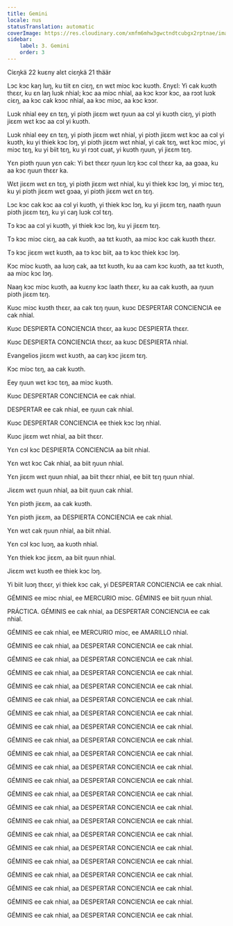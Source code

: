 ```yaml
---
title: Gemini
locale: nus
statusTranslation: automatic
coverImage: https://res.cloudinary.com/xmfm6mhw3gwctndtcubgx2rptnae/image/upload/v1741354450/small_cover_tratado_esoterico_de_astrologia_hermetica_6210a35442.webp
sidebar:
    label: 3. Gemini
    order: 3
---
```

Ciɛŋkä 22 kuɛny alɛt ciɛŋkä 21 thäär

Lɔc kɔc kaŋ luŋ, ku tiit ɛn ciɛŋ, ɛn wɛt miɔc kɔc kuɔth. Ɛnyɛl: Yi cak kuɔth thɛɛr, ku ɛn laŋ luɔk nhial; kɔc aa miɔc nhial, aa kɔc kɔɔr kɔc, aa rɔɔt luɔk ciɛŋ, aa kɔc cak kɔɔc nhial, aa kɔc miɔc, aa kɔc kɔɔr.

Luɔk nhial eey ɛn tɛŋ, yi piɔth jiɛɛm wɛt ŋuun aa cɔl yi kuɔth ciɛŋ, yi piɔth jiɛɛm wɛt kɔc aa cɔl yi kuɔth.

Luɔk nhial eey ɛn tɛŋ, yi piɔth jiɛɛm wɛt nhial, yi piɔth jiɛɛm wɛt kɔc aa cɔl yi kuɔth, ku yi thiek kɔc lɔŋ, yi piɔth jiɛɛm wɛt nhial, yi cak tɛŋ, wɛt kɔc miɔc, yi miɔc tɛŋ, ku yi biit tɛŋ, ku yi rɔɔt cuat, yi kuɔth ŋuun, yi jiɛɛm tɛŋ.

Yɛn piɔth ŋuun yɛn cak: Yi bɛt thɛɛr ŋuun lɛŋ kɔc cɔl thɛɛr ka, aa gɔaa, ku aa kɔc ŋuun thɛɛr ka.

Wɛt jiɛɛm wɛt ɛn tɛŋ, yi piɔth jiɛɛm wɛt nhial, ku yi thiek kɔc lɔŋ, yi miɔc tɛŋ, ku yi piɔth jiɛɛm wɛt gɔaa, yi piɔth jiɛɛm wɛt ɛn tɛŋ.

Lɔc kɔc cak kɔc aa cɔl yi kuɔth, yi thiek kɔc lɔŋ, ku yi jiɛɛm tɛŋ, naath ŋuun piɔth jiɛɛm tɛŋ, ku yi caŋ luɔk cɔl tɛŋ.

Tɔ kɔc aa cɔl yi kuɔth, yi thiek kɔc lɔŋ, ku yi jiɛɛm tɛŋ.

Tɔ kɔc miɔc ciɛŋ, aa cak kuɔth, aa tɛt kuɔth, aa miɔc kɔc cak kuɔth thɛɛr.

Tɔ kɔc jiɛɛm wɛt kuɔth, aa tɔ kɔc biit, aa tɔ kɔc thiek kɔc lɔŋ.

Kɔc miɔc kuɔth, aa luɔŋ cak, aa tɛt kuɔth, ku aa cam kɔc kuɔth, aa tɛt kuɔth, aa miɔc kɔc lɔŋ.

Naaŋ kɔc miɔc kuɔth, aa kuɛny kɔc laath thɛɛr, ku aa cak kuɔth, aa ŋuun piɔth jiɛɛm tɛŋ.

Kuɔc miɔc kuɔth thɛɛr, aa cak tɛŋ ŋuun, kuɔc DESPERTAR CONCIENCIA ee cak nhial.

Kuɔc DESPIERTA CONCIENCIA thɛɛr, aa kuɔc DESPIERTA thɛɛr.

Kuɔc DESPIERTA CONCIENCIA thɛɛr, aa kuɔc DESPIERTA nhial.

Evangelios jiɛɛm wɛt kuɔth, aa caŋ kɔc jiɛɛm tɛŋ.

Kɔc miɔc tɛŋ, aa cak kuɔth.

Eey ŋuun wɛt kɔc tɛŋ, aa miɔc kuɔth.

Kuɔc DESPERTAR CONCIENCIA ee cak nhial.

DESPERTAR ee cak nhial, ee ŋuun cak nhial.

Kuɔc DESPERTAR CONCIENCIA ee thiek kɔc lɔŋ nhial.

Kuɔc jiɛɛm wɛt nhial, aa biit thɛɛr.

Yɛn cɔl kɔc DESPIERTA CONCIENCIA aa biit nhial.

Yɛn wɛt kɔc Cak nhial, aa biit ŋuun nhial.

Yɛn jiɛɛm wɛt ŋuun nhial, aa biit thɛɛr nhial, ee biit tɛŋ ŋuun nhial.

Jiɛɛm wɛt ŋuun nhial, aa biit ŋuun cak nhial.

Yɛn piɔth jiɛɛm, aa cak kuɔth.

Yɛn piɔth jiɛɛm, aa DESPIERTA CONCIENCIA ee cak nhial.

Yɛn wɛt cak ŋuun nhial, aa biit nhial.

Yɛn cɔl kɔc luɔŋ, aa kuɔth nhial.

Yɛn thiek kɔc jiɛɛm, aa biit ŋuun nhial.

Jiɛɛm wɛt kuɔth ee thiek kɔc lɔŋ.

Yi biit luɔŋ thɛɛr, yi thiek kɔc cak, yi DESPERTAR CONCIENCIA ee cak nhial.

GÉMINIS ee miɔc nhial, ee MERCURIO miɔc. GÉMINIS ee biit ŋuun nhial.

PRÁCTICA. GÉMINIS ee cak nhial, aa DESPERTAR CONCIENCIA ee cak nhial.

GÉMINIS ee cak nhial, ee MERCURIO miɔc, ee AMARILLO nhial.

GÉMINIS ee cak nhial, aa DESPERTAR CONCIENCIA ee cak nhial.

GÉMINIS ee cak nhial, aa DESPERTAR CONCIENCIA ee cak nhial.

GÉMINIS ee cak nhial, aa DESPERTAR CONCIENCIA ee cak nhial.

GÉMINIS ee cak nhial, aa DESPERTAR CONCIENCIA ee cak nhial.

GÉMINIS ee cak nhial, aa DESPERTAR CONCIENCIA ee cak nhial.

GÉMINIS ee cak nhial, aa DESPERTAR CONCIENCIA ee cak nhial.

GÉMINIS ee cak nhial, aa DESPERTAR CONCIENCIA ee cak nhial.

GÉMINIS ee cak nhial, aa DESPERTAR CONCIENCIA ee cak nhial.

GÉMINIS ee cak nhial, aa DESPERTAR CONCIENCIA ee cak nhial.

GÉMINIS ee cak nhial, aa DESPERTAR CONCIENCIA ee cak nhial.

GÉMINIS ee cak nhial, aa DESPERTAR CONCIENCIA ee cak nhial.

GÉMINIS ee cak nhial, aa DESPERTAR CONCIENCIA ee cak nhial.

GÉMINIS ee cak nhial, aa DESPERTAR CONCIENCIA ee cak nhial.

GÉMINIS ee cak nhial, aa DESPERTAR CONCIENCIA ee cak nhial.

GÉMINIS ee cak nhial, aa DESPERTAR CONCIENCIA ee cak nhial.

GÉMINIS ee cak nhial, aa DESPERTAR CONCIENCIA ee cak nhial.

GÉMINIS ee cak nhial, aa DESPERTAR CONCIENCIA ee cak nhial.

GÉMINIS ee cak nhial, aa DESPERTAR CONCIENCIA ee cak nhial.

GÉMINIS ee cak nhial, aa DESPERTAR CONCIENCIA ee cak nhial.

GÉMINIS ee cak nhial, aa DESPERTAR CONCIENCIA ee cak nhial.

GÉMINIS ee cak nhial, aa DESPERTAR CONCIENCIA ee cak nhial.

